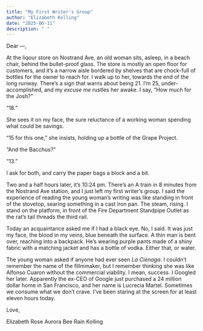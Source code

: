 ```yaml
---
title: "My First Writer's Group"
author: "Elizabeth Kolling"
date: "2025-06-11"
description: " "
---
```



Dear —, 

At the liqour store on Nostrand Ave, an old woman sits, asleep, in a beach chair, behind the bullet-proof glass. The store is mostly an open floor for customers, and it's a narrow aisle bordered by shelves that are chock-full of bottles for the owner to reach for. I walk up to her, towards the end of the long runway. There's a sign that warns about being 21. I'm 25, under-accomplished, and my *excuse me* rustles her awake. I say, "How much for the Josh?"

"18."

She sees it on my face, the sure reluctance of a working woman spending what could be savings. 

"15 for this one," she insists, holding up a bottle of the Grape Project. 

"And the Bacchus?"

"13." 

I ask for both, and carry the paper bags a block and a bit.

Two and a half hours later, it's 10:24 pm. There's an A train in 8 minutes from the Nostrand Ave station, and I just left my first writer's group. I said the experience of reading the young woman's writing was like standing in front of the stovetop, searing something in a cast iron pan. The steam, rising. I stand on the platform, in front of the Fire Department Standpipe Outlet as the rat's tail threads the third rail. 

Today an acquaintance asked me if I had a black eye. No, I said. It was just my face, the blood in my veins, blue beneath the surface. A thin man is bent over, reaching into a backpack. He's wearing purple pants made of a shiny fabric with a matching jacket and has a bottle of vodka. Either that, or water. 

The young woman asked if anyone had ever seen *La Ciénaga*. I couldn't remember the name of the fillmmaker, but I remember thinking she was like Alfonso Cuaron without the commercial viability. I mean, success. I Googled her later. Apparently the ex-CEO of Google just purchased a 24 million dollar home in San Francisco, and her name is Lucrecia Martel. Sometimes we consume what we don't crave. I've been staring at the screen for at least eleven hours today. 

Love, 

Elizabeth Rose Aurora Bee Rain Kolling
